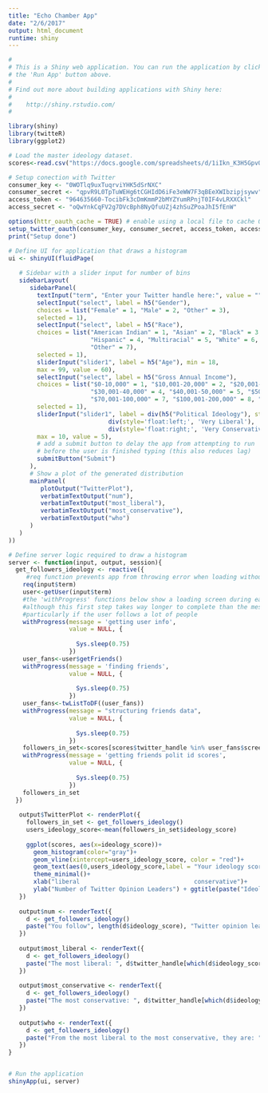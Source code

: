```yaml
---
title: "Echo Chamber App"
date: "2/6/2017"
output: html_document
runtime: shiny
---
```

<style type="text/css">
.shiny-frame{
  width: 100%;
  height: 1000px;
}
</style>


```r
#
# This is a Shiny web application. You can run the application by clicking
# the 'Run App' button above.
#
# Find out more about building applications with Shiny here:
#
#    http://shiny.rstudio.com/
#

library(shiny)
library(twitteR)
library(ggplot2)

# Load the master ideology dataset.
scores<-read.csv("https://docs.google.com/spreadsheets/d/1iIkn_K3H5GpvOGn4GlIaB9HdKjuCw7_kZsHlku68xJg/pub?output=csv")

# Setup conection with Twitter
consumer_key <- "0WOTlq9uxTuqrviYHK5dSrNXC"
consumer_secret <- "qpvR9L0TpTuWEHg6tCGHIdD6iFe3eWW7F3qBEeXWIbzipjsywv"
access_token <- "964635660-TocibFk3cDmKmmP2bMYZYumRPnjT0IF4vLRXXCkl"
access_secret <- "oQwYnkCqFV2g7DVcBph8NyQfuUZj4zhSuZPoaJhI5fEnW"

options(httr_oauth_cache = TRUE) # enable using a local file to cache OAuth access credentials between R sessions
setup_twitter_oauth(consumer_key, consumer_secret, access_token, access_secret)
print("Setup done")
```


```r
# Define UI for application that draws a histogram
ui <- shinyUI(fluidPage(
   
   # Sidebar with a slider input for number of bins 
   sidebarLayout(
      sidebarPanel(
        textInput("term", "Enter your Twitter handle here:", value = ""),
        selectInput("select", label = h5("Gender"), 
        choices = list("Female" = 1, "Male" = 2, "Other" = 3), 
        selected = 1),
        selectInput("select", label = h5("Race"), 
        choices = list("American Indian" = 1, "Asian" = 2, "Black" = 3,
                       "Hispanic" = 4, "Multiracial" = 5, "White" = 6,
                       "Other" = 7), 
        selected = 1),
        sliderInput("slider1", label = h5("Age"), min = 18, 
        max = 99, value = 60),
        selectInput("select", label = h5("Gross Annual Income"), 
        choices = list("$0-10,000" = 1, "$10,001-20,000" = 2, "$20,001-30,000" = 3,
                       "$30,001-40,000" = 4, "$40,001-50,000" = 5, "$50,001-70,000" = 6,
                       "$70,001-100,000" = 7, "$100,001-200,000" = 8, "$200,001 or more" = 9), 
        selected = 1),
        sliderInput("slider1", label = div(h5("Political Ideology"), style='width:235px;',
                            div(style='float:left;', 'Very Liberal'), 
                            div(style='float:right;', 'Very Conservative')), min = 0, 
        max = 10, value = 5),        
        # add a submit button to delay the app from attempting to run
        # before the user is finished typing (this also reduces lag)
        submitButton("Submit")
      ),
      # Show a plot of the generated distribution
      mainPanel(
         plotOutput("TwitterPlot"),
         verbatimTextOutput("num"),
         verbatimTextOutput("most_liberal"),
         verbatimTextOutput("most_conservative"),
         verbatimTextOutput("who")
      )
   )
))

# Define server logic required to draw a histogram
server <- function(input, output, session){
  get_followers_ideology <- reactive({
     #req function prevents app from throwing error when loading without pre-given inputs
    req(input$term) 
    user<-getUser(input$term)
    #the 'withProgress' functions below show a loading screen during each step
    #although this first step takes way longer to complete than the message shows
    #particularly if the user follows a lot of people
    withProgress(message = 'getting user info',
                 value = NULL, {
                   
                   Sys.sleep(0.75)
                 })
    user_fans<-user$getFriends()
    withProgress(message = 'finding friends',
                 value = NULL, {
                   
                   Sys.sleep(0.75)
                 })
    user_fans<-twListToDF((user_fans))
    withProgress(message = "structuring friends data",
                 value = NULL, {
                   
                   Sys.sleep(0.75)
                 })
    followers_in_set<-scores[scores$twitter_handle %in% user_fans$screenName,]
    withProgress(message = 'getting friends polit id scores',
                 value = NULL, {
                   
                   Sys.sleep(0.75)
                 })
    followers_in_set
  })
  
   output$TwitterPlot <- renderPlot({
     followers_in_set <- get_followers_ideology()
     users_ideology_score<-mean(followers_in_set$ideology_score)
     
     ggplot(scores, aes(x=ideology_score))+
       geom_histogram(color="gray")+
       geom_vline(xintercept=users_ideology_score, color = "red")+
       geom_text(aes(0,users_ideology_score,label = "Your ideology score", vjust = -3),color="white")+
       theme_minimal()+
       xlab("liberal                                conservative")+
       ylab("Number of Twitter Opinion Leaders") + ggtitle(paste("Ideology score of", input$term))
   })
   
   output$num <- renderText({
     d <- get_followers_ideology()
     paste("You follow", length(d$ideology_score), "Twitter opinion leaders in our dataset.")
   })
   
   output$most_liberal <- renderText({
     d <- get_followers_ideology()
     paste("The most liberal: ", d$twitter_handle[which(d$ideology_score == min(d$ideology_score))])
   })
   
   output$most_conservative <- renderText({
     d <- get_followers_ideology()
     paste("The most conservative: ", d$twitter_handle[which(d$ideology_score == max(d$ideology_score))])
   })
   
   output$who <- renderText({
     d <- get_followers_ideology()
     paste("From the most liberal to the most conservative, they are: ", paste(d$twitter_handle[order(d$ideology_score)], collapse = ", "))
   })
}


# Run the application 
shinyApp(ui, server)
```
